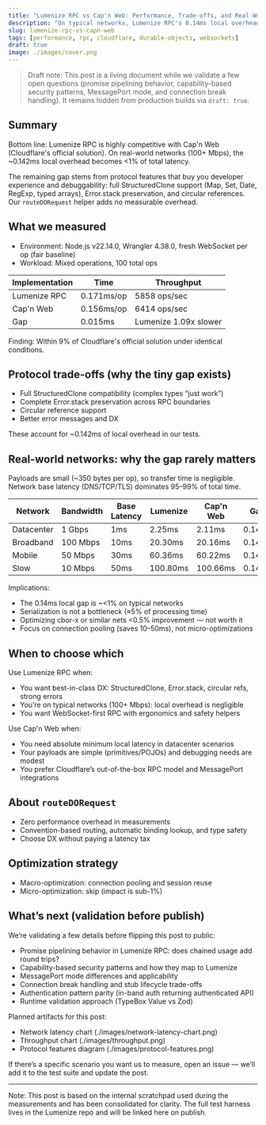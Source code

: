 ```yaml
---
title: "Lumenize RPC vs Cap'n Web: Performance, Trade-offs, and Real-World Impact"
description: "On typical networks, Lumenize RPC's 0.14ms local overhead is <1% of total latency. Here's what we measured, why it happens, and when to choose each approach."
slug: lumenize-rpc-vs-capn-web
tags: [performance, rpc, cloudflare, durable-objects, websockets]
draft: true
image: ./images/cover.png
---
```



<TOCInline toc={toc} maxHeadingLevel={2} />

> Draft note: This post is a living document while we validate a few open questions (promise pipelining behavior, capability-based security patterns, MessagePort mode, and connection break handling). It remains hidden from production builds via `draft: true`.

## Summary

Bottom line: Lumenize RPC is highly competitive with Cap'n Web (Cloudflare's official solution). On real-world networks (100+ Mbps), the ~0.142ms local overhead becomes <1% of total latency.

The remaining gap stems from protocol features that buy you developer experience and debuggability: full StructuredClone support (Map, Set, Date, RegExp, typed arrays), Error.stack preservation, and circular references. Our `routeDORequest` helper adds no measurable overhead.

## What we measured

- Environment: Node.js v22.14.0, Wrangler 4.38.0, fresh WebSocket per op (fair baseline)
- Workload: Mixed operations, 100 total ops

| Implementation | Time | Throughput |
|---------------|------|------------|
| Lumenize RPC | 0.171ms/op | 5858 ops/sec |
| Cap'n Web | 0.156ms/op | 6414 ops/sec |
| Gap | 0.015ms | Lumenize 1.09x slower |

Finding: Within 9% of Cloudflare's official solution under identical conditions.

## Protocol trade-offs (why the tiny gap exists)

- Full StructuredClone compatibility (complex types “just work”)
- Complete Error.stack preservation across RPC boundaries
- Circular reference support
- Better error messages and DX

These account for ~0.142ms of local overhead in our tests.

## Real-world networks: why the gap rarely matters

Payloads are small (~350 bytes per op), so transfer time is negligible. Network base latency (DNS/TCP/TLS) dominates 95–99% of total time.

| Network | Bandwidth | Base Latency | Lumenize | Cap'n Web | Gap | Gap % |
|--------|-----------|--------------|----------|-----------|-----|-------|
| Datacenter | 1 Gbps | 1ms | 2.25ms | 2.11ms | 0.14ms | 6.6% |
| Broadband | 100 Mbps | 10ms | 20.30ms | 20.16ms | 0.14ms | 0.7% |
| Mobile | 50 Mbps | 30ms | 60.36ms | 60.22ms | 0.14ms | 0.2% |
| Slow | 10 Mbps | 50ms | 100.80ms | 100.66ms | 0.14ms | 0.1% |

Implications:
- The 0.14ms local gap is ~<1% on typical networks
- Serialization is not a bottleneck (≈5% of processing time)
- Optimizing cbor-x or similar nets <0.5% improvement — not worth it
- Focus on connection pooling (saves 10–50ms), not micro-optimizations

## When to choose which

Use Lumenize RPC when:
- You want best-in-class DX: StructuredClone, Error.stack, circular refs, strong errors
- You’re on typical networks (100+ Mbps): local overhead is negligible
- You want WebSocket-first RPC with ergonomics and safety helpers

Use Cap'n Web when:
- You need absolute minimum local latency in datacenter scenarios
- Your payloads are simple (primitives/POJOs) and debugging needs are modest
- You prefer Cloudflare’s out-of-the-box RPC model and MessagePort integrations

## About `routeDORequest`

- Zero performance overhead in measurements
- Convention-based routing, automatic binding lookup, and type safety
- Choose DX without paying a latency tax

## Optimization strategy

- Macro-optimization: connection pooling and session reuse
- Micro-optimization: skip (impact is sub-1%)

## What’s next (validation before publish)

We’re validating a few details before flipping this post to public:

- Promise pipelining behavior in Lumenize RPC: does chained usage add round trips?
- Capability-based security patterns and how they map to Lumenize
- MessagePort mode differences and applicability
- Connection break handling and stub lifecycle trade-offs
- Authentication pattern parity (in-band auth returning authenticated API)
- Runtime validation approach (TypeBox Value vs Zod)

Planned artifacts for this post:
- Network latency chart (./images/network-latency-chart.png)
- Throughput chart (./images/throughput.png)
- Protocol features diagram (./images/protocol-features.png)

If there’s a specific scenario you want us to measure, open an issue — we’ll add it to the test suite and update the post.

---

Note: This post is based on the internal scratchpad used during the measurements and has been consolidated for clarity. The full test harness lives in the Lumenize repo and will be linked here on publish.
